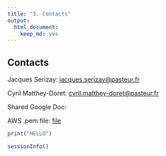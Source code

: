 ```yaml
---
title: "3. Contacts"
output:
  html_document:
    keep_md: yes
---
```


## Contacts 

Jacques Serizay: [jacques.serizay@pasteur.fr](mailto:jacques.serizay@pasteur.fr)

Cyril Matthey-Doret: [cyril.matthey-doret@pasteur.fr](mailto:cyril.matthey-doret@pasteur.fr)

Shared Google Doc: 

AWS .pem file: [file](https://drive.google.com/u/0/uc?id=1a8cn_w7V1Z47qdZTG-bLJb4CWBYgHYw7&export=download)

```r
print("HELLO")
```

```r
sessionInfo()
```